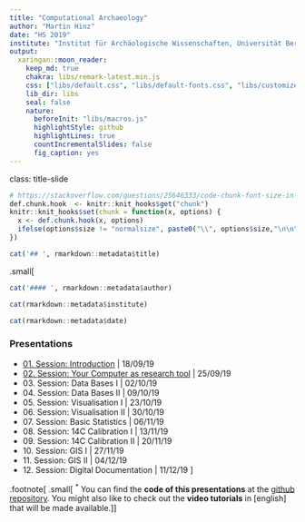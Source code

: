 ```yaml
---
title: "Computational Archaeology"
author: "Martin Hinz"
date: "HS 2019"
institute: "Institut für Archäologische Wissenschaften, Universität Bern"
output:
  xaringan::moon_reader:
    keep_md: true
    chakra: libs/remark-latest.min.js
    css: ["libs/default.css", "libs/default-fonts.css", "libs/customize.css"]
    lib_dir: libs
    seal: false
    nature:
      beforeInit: "libs/macros.js"
      highlightStyle: github
      highlightLines: true
      countIncrementalSlides: false
      fig_caption: yes
---
```

class: title-slide
```r
# https://stackoverflow.com/questions/25646333/code-chunk-font-size-in-rmarkdown-with-knitr-and-latex
def.chunk.hook  <- knitr::knit_hooks$get("chunk")
knitr::knit_hooks$set(chunk = function(x, options) {
  x <- def.chunk.hook(x, options)
  ifelse(options$size != "normalsize", paste0("\\", options$size,"\n\n", x, "\n\n \\normalsize"), x)
})
```

```r
cat('## ', rmarkdown::metadata$title)
```
.small[
```r
cat('#### ', rmarkdown::metadata$author)
```

```r
cat(rmarkdown::metadata$institute)
```

```r
cat(rmarkdown::metadata$date)
```

### Presentations

- [01\. Session: Introduction](01_session/session_1_introduction.html) | 18/09/19
- [02\. Session: Your Computer as research tool](02_session/session_2_computer_as_research_tool.html) | 25/09/19
- 03\. Session: Data Bases I | 02/10/19
- 04\. Session: Data Bases II | 09/10/19
- 05\. Session: Visualisation I | 23/10/19
- 06\. Session: Visualisation II | 30/10/19
- 07\. Session: Basic Statistics | 06/11/19
- 08\. Session: 14C Calibration I | 13/11/19
- 09\. Session: 14C Calibration II | 20/11/19
- 10\. Session: GIS I | 27/11/19
- 11\. Session: GIS II | 04/12/19
- 12\. Session: Digital Documentation | 11/12/19
]

.footnote[
.small[
<sup>\*</sup> You can find the **code of this presentations** at the [github repository](https://github.com/MartinHinz/ca_hs_2019). You might also like to check out the **video tutorials** in [english] that will be made available.
]
]
